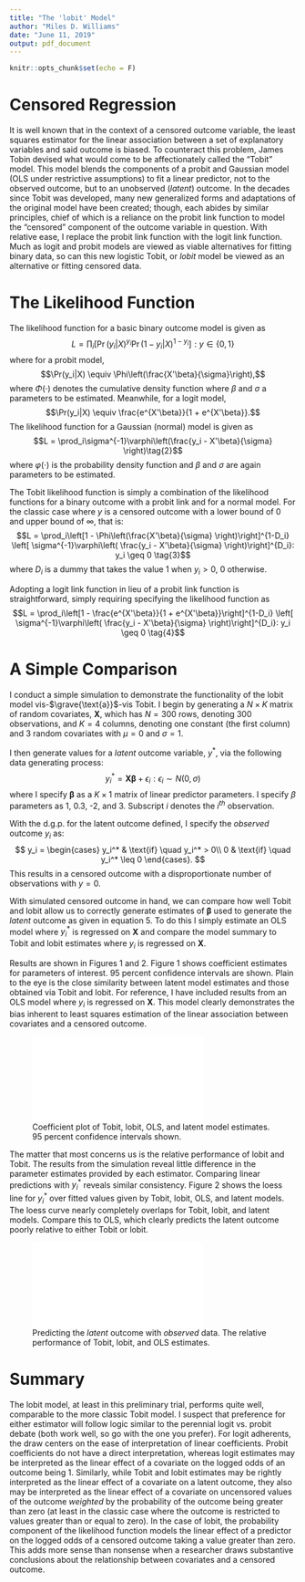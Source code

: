 ```yaml
---
title: "The 'lobit' Model"
author: "Miles D. Williams"
date: "June 11, 2019"
output: pdf_document
---
```


```r
knitr::opts_chunk$set(echo = F)
```

# Censored Regression
It is well known that in the context of a censored outcome variable, the least squares estimator for the linear association between a set of explanatory variables and said outcome is biased. To counteract this problem, James Tobin devised what would come to be affectionately called the "Tobit" model. This model blends the components of a probit and Gaussian model (OLS under restrictive assumptions) to fit a linear predictor, not to the observed outcome, but to an unobserved (*latent*) outcome. In the decades since Tobit was developed, many new generalized forms and adaptations of the original model have been created; though, each abides by similar principles, chief of which is a reliance on the probit link function to model the "censored" component of the outcome variable in question. With relative ease, I replace the probit link function with the logit link function. Much as logit and probit models are viewed as viable alternatives for fitting binary data, so can this new logistic Tobit, or *lobit* model be viewed as an alternative or fitting censored data.

# The Likelihood Function
The likelihood function for a basic binary outcome model is given as
$$L = \prod_i[\Pr(y_i|X)^{y_i} \Pr(1-y_i|X)^{1-y_i}] \tag{1}:y \in \{0,1 \}$$
where for a probit model, 
$$\Pr(y_i|X) \equiv \Phi\left(\frac{X'\beta}{\sigma}\right),$$
where $\Phi(\cdot)$ denotes the cumulative density function where $\beta$ and $\sigma$ a parameters to be estimated. Meanwhile, for a logit model,
$$\Pr(y_i|X) \equiv \frac{e^{X'\beta}}{1 + e^{X'\beta}}.$$
The likelihood function for a Gaussian (normal) model is given as
$$L = \prod_i\sigma^{-1}\varphi\left(\frac{y_i - X'\beta}{\sigma} \right)\tag{2}$$
where $\varphi(\cdot)$ is the probability density function and $\beta$ and $\sigma$ are again parameters to be estimated.

The Tobit likelihood function is simply a combination of the likelihood functions for  a binary outcome with a probit link and for a normal model. For the classic case where $y$ is a censored outcome with a lower bound of 0 and upper bound of $\infty$, that is:
$$L = \prod_i\left[1 - \Phi\left(\frac{X'\beta}{\sigma} \right)\right]^{1-D_i} \left[ \sigma^{-1}\varphi\left( \frac{y_i - X'\beta}{\sigma} \right)\right]^{D_i}: y_i \geq 0 \tag{3}$$
where $D_i$ is a dummy that takes the value 1 when $y_i > 0$, 0 otherwise.

Adopting a logit link function in lieu of a probit link function is straightforward, simply requiring specifying the likelihood function as
$$L = \prod_i\left[1 - \frac{e^{X'\beta}}{1 + e^{X'\beta}}\right]^{1-D_i} \left[ \sigma^{-1}\varphi\left( \frac{y_i - X'\beta}{\sigma} \right)\right]^{D_i}: y_i \geq 0 \tag{4}$$


# A Simple Comparison
I conduct a simple simulation to demonstrate the functionality of the lobit model vis-$\grave{\text{a}}$-vis Tobit. I begin by generating a $N \times K$ matrix of random covariates, $\mathbf{X}$, which has $N = 300$ rows, denoting 300 observations, and $K = 4$ columns, denoting one constant (the first column) and 3 random covariates with $\mu = 0$ and $\sigma = 1$. 

I then generate values for a *latent* outcome variable, $y^*$, via the following data generating process:
$$y_i^* = \mathbf{X}\boldsymbol{\beta} + \epsilon_i: \epsilon_i \sim N(0,\sigma)\tag{5}$$
where I specify $\boldsymbol{\beta}$ as a $K \times 1$ matrix of linear predictor parameters. I specify $\beta$ parameters as 1, 0.3, -2, and 3. Subscript $i$ denotes the $i^{th}$ observation.

With the d.g.p. for the latent outcome defined, I specify the *observed* outcome $y_i$ as:
$$
y_i = 
\begin{cases}
 y_i^* & \text{if} \quad y_i^* > 0\\
 0 & \text{if} \quad y_i^* \leq 0
\end{cases}.
$$
This results in a censored outcome with a disproportionate number of observations with $y = 0$.

With simulated censored outcome in hand, we can compare how well Tobit and lobit allow us to correctly generate estimates of $\boldsymbol{\beta}$ used to generate the *latent* outcome as given in equation 5. To do this I simply estimate an OLS model where $y_i^*$ is regressed on $\mathbf{X}$ and compare the model summary to Tobit and lobit estimates where $y_i$ is regressed on $\mathbf{X}$.

Results are shown in Figures 1 and 2. Figure 1 shows coefficient estimates for parameters of interest. 95 percent confidence intervals are shown. Plain to the eye is the close similarity between latent model estimates and those obtained via Tobit and lobit. For reference, I have included results from an OLS model where $y_i$ is regressed on $\mathbf{X}$. This model clearly demonstrates the bias inherent to least squares estimation of the linear association between covariates and a censored outcome.

![Coefficient plot of Tobit, lobit, OLS, and latent model estimates. 95 percent confidence intervals shown.](coef_plot.pdf)

The matter that most concerns us is the relative performance of lobit and Tobit. The results from the simulation reveal little difference in the parameter estimates provided by each estimator. Comparing linear predictions with $y_i^*$ reveals similar consistency. Figure 2 shows the loess line for $y_i^*$ over fitted values given by Tobit, lobit, OLS, and latent models. The loess curve nearly completely overlaps for Tobit, lobit, and latent models. Compare this to OLS, which clearly predicts the latent outcome poorly relative to either Tobit or lobit.

![Predicting the *latent* outcome with *observed* data. The relative performance of Tobit, lobit, and OLS estimates.](smooth_plot.pdf)

# Summary
The lobit model, at least in this preliminary trial, performs quite well, comparable to the more classic Tobit model. I suspect that preference for either estimator will follow logic similar to the perennial logit vs. probit debate (both work well, so go with the one you prefer). For logit adherents, the draw centers on the ease of interpretation of linear coefficients. Probit coefficients do not have a direct interpretation, whereas logit estimates may be interpreted as the linear effect of a covariate on the logged odds of an outcome being 1. Similarly, while Tobit and lobit estimates may be rightly interpreted as the linear effect of a covariate on a latent outcome, they also may be interpreted as the linear effect of a covariate on uncensored values of the outcome *weighted* by the probability of the outcome being greater than zero (at least in the classic case where the outcome is restricted to values greater than or equal to zero). In the case of lobit, the probability component of the likelihood function models the linear effect of a predictor on the logged odds of a censored outcome taking a value greater than zero. This adds more sense than nonsense when a researcher draws substantive conclusions about the relationship between covariates and a censored outcome.